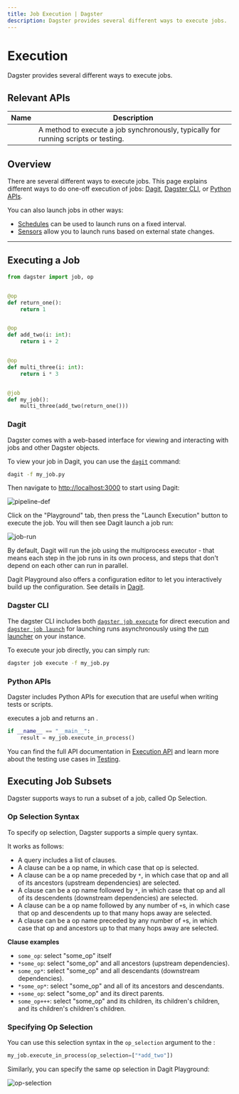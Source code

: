 ```yaml
---
title: Job Execution | Dagster
description: Dagster provides several different ways to execute jobs.
---
```


# Execution

Dagster provides several different ways to execute jobs.

## Relevant APIs

| Name                                                            | Description                                                                        |
| --------------------------------------------------------------- | ---------------------------------------------------------------------------------- |
| <PyObject object="JobDefinition" method="execute_in_process" /> | A method to execute a job synchronously, typically for running scripts or testing. |

## Overview

There are several different ways to execute jobs. This page explains different ways to do one-off execution of jobs: [Dagit](#dagit), [Dagster CLI](#dagster-cli), or [Python APIs](#python-apis).

You can also launch jobs in other ways:

- [Schedules](/concepts/partitions-schedules-sensors/schedules) can be used to launch runs on a fixed interval.
- [Sensors](/concepts/partitions-schedules-sensors/sensors) allow you to launch runs based on external state changes.

---

## Executing a Job

```python file=/concepts/solids_pipelines/pipeline_execution.py startafter=start_pipeline_marker endbefore=end_pipeline_marker
from dagster import job, op


@op
def return_one():
    return 1


@op
def add_two(i: int):
    return i + 2


@op
def multi_three(i: int):
    return i * 3


@job
def my_job():
    multi_three(add_two(return_one()))
```

### Dagit

Dagster comes with a web-based interface for viewing and interacting with jobs and other Dagster objects.

To view your job in Dagit, you can use the [`dagit`](/\_apidocs/cli#dagit) command:

```bash
dagit -f my_job.py
```

Then navigate to <http://localhost:3000> to start using Dagit:

<Image
alt="pipeline-def"
src="/images/concepts/solids-pipelines/pipeline-def.png"
width={3808}
height={2414}
/>

Click on the "Playground" tab, then press the "Launch Execution" button to execute the job. You will then see Dagit launch a job run:

<Image
alt="job-run"
src="/images/concepts/solids-pipelines/pipeline-run.png"
width={3808}
height={2414}
/>

By default, Dagit will run the job using the multiprocess executor - that means each step in the job runs in its own process, and steps that don't depend on each other can run in parallel.

Dagit Playground also offers a configuration editor to let you interactively build up the configuration. See details in [Dagit](/concepts/dagit/dagit#playground).

### Dagster CLI

The dagster CLI includes both [`dagster job execute`](/\_apidocs/cli#dagster-pipeline-execute) for direct execution and [`dagster job launch`](https://docs.dagster.io/\_apidocs/cli#dagster-pipeline-launch) for launching runs asynchronously using the [run launcher](/deployment/run-launcher) on your instance.

To execute your job directly, you can simply run:

```bash
dagster job execute -f my_job.py
```

### Python APIs

Dagster includes Python APIs for execution that are useful when writing tests or scripts.

<PyObject object="JobDefinition" method="execute_in_process" /> executes a job and
returns an <PyObject object="ExecuteInProcessResult" />.

```python file=/concepts/solids_pipelines/pipeline_execution.py startafter=start_execute_marker endbefore=end_execute_marker
if __name__ == "__main__":
    result = my_job.execute_in_process()
```

You can find the full API documentation in [Execution API](/\_apidocs/execution) and learn more about the testing use cases in [Testing](/concepts/testing).

## Executing Job Subsets

Dagster supports ways to run a subset of a job, called Op Selection.

### Op Selection Syntax

To specify op selection, Dagster supports a simple query syntax.

It works as follows:

- A query includes a list of clauses.
- A clause can be a op name, in which case that op is selected.
- A clause can be a op name preceded by `*`, in which case that op and all of its ancestors (upstream dependencies) are selected.
- A clause can be a op name followed by `*`, in which case that op and all of its descendents (downstream dependencies) are selected.
- A clause can be a op name followed by any number of `+`s, in which case that op and descendents up to that many hops away are selected.
- A clause can be a op name preceded by any number of `+`s, in which case that op and ancestors up to that many hops away are selected.

**Clause examples**

- `some_op`: select "some_op" itself
- `*some_op`: select "some_op" and all ancestors (upstream dependencies).
- `some_op*`: select "some_op" and all descendants (downstream dependencies).
- `*some_op*`: select "some_op" and all of its ancestors and descendants.
- `+some_op`: select "some_op" and its direct parents.
- `some_op+++`: select "some_op" and its children, its children's children, and its children's children's children.

### Specifying Op Selection

You can use this selection syntax in the `op_selection` argument to the <PyObject object="JobDefinition" method="execute_in_process" />:

```python file=/concepts/solids_pipelines/pipeline_execution.py startafter=start_solid_selection_marker endbefore=end_solid_selection_marker
my_job.execute_in_process(op_selection=["*add_two"])
```

Similarly, you can specify the same op selection in Dagit Playground:

<Image
alt="op-selection"
src="/images/concepts/solids-pipelines/solid-selection.png"
width={3808}
height={2414}
/>
